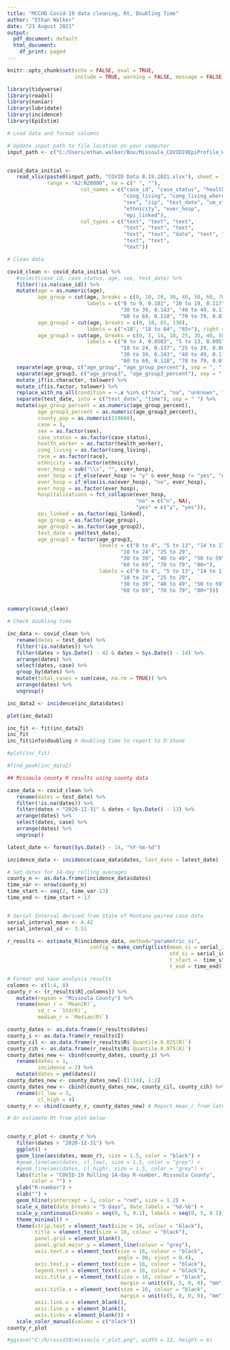 ```yaml
---
title: "MCCHD Covid-19 data cleaning, Rt, Doubling Time"
author: "Ethan Walker"
date: "23 August 2021"
output:
  pdf_document: default
  html_document:
    df_print: paged
---
```


```r
knitr::opts_chunk$set(echo = FALSE, eval = TRUE, 
                      include = TRUE, warning = FALSE, message = FALSE)
```

```r
library(tidyverse)
library(readxl)
library(naniar)
library(lubridate)
library(incidence)
library(EpiEstim)
```


```r
# Load data and format columns

# Update input path to file location on your computer
input_path <- c("C:/Users/ethan.walker/Box/Missoula_COVID19EpiProfile_Working/")


covid_data_initial <- 
   read_xlsx(paste0(input_path, "COVID Data 8.19.2021.xlsx"), sheet = 1,
             range = "A2:N20000", na = c(" ", ""),
                        col_names = c("case_id", "case_status", "health_worker", 
                                      "cong_living", "cong_living_where", "age", 
                                      "sex", "zip", "test_date", "um_student", "race", 
                                      "ethnicity", "ever_hosp", 
                                      "epi_linked"),
                        col_types = c("text", "text", "text", 
                                      "text", "text", "text",
                                      "text", "text", "date", "text", "text",
                                      "text", "text", 
                                      "text"))
```


```r
# Clean data

covid_clean <- covid_data_initial %>% 
   #select(case_id, case_status, age, sex, test_date) %>% 
   filter(!is.na(case_id)) %>% 
   mutate(age = as.numeric(age),
          age_group = cut(age, breaks = c(0, 10, 20, 30, 40, 50, 60, 70, 80, 130),
                          labels = c("0 to 9, 0.101", "10 to 19, 0.117", "20 to 29, 0.191", 
                                     "30 to 39, 0.143", "40 to 49, 0.115", "50 to 59, 0.112", 
                                     "60 to 69, 0.118", "70 to 79, 0.072", "80+, 0.032"), right = FALSE),
          age_group2 = cut(age, breaks = c(0, 18, 65, 130),
                          labels = c("<18", "18 to 64", "65+"), right = FALSE),
          age_group3 = cut(age, breaks = c(0, 5, 14, 18, 25, 30, 40, 50, 60, 70, 80, 130),
                          labels = c("0 to 4, 0.0503", "5 to 13, 0.095", "14 to 17, 0.0405", 
                                     "18 to 24, 0.137", "25 to 29, 0.086", 
                                     "30 to 39, 0.143", "40 to 49, 0.115", "50 to 59, 0.112", 
                                     "60 to 69, 0.118", "70 to 79, 0.072", "80+, 0.032"), right = FALSE)) %>% 
   separate(age_group, c("age_group", "age_group_percent"), sep = ", ") %>% 
   separate(age_group3, c("age_group3", "age_group3_percent"), sep = ", ") %>% 
   mutate_if(is.character, tolower) %>% 
   mutate_if(is.factor, tolower) %>% 
   replace_with_na_all(condition = ~.x %in% c("n/a", "na", "unknown", "unkown")) %>% 
   separate(test_date, into = c("test_date", "time"), sep = " ") %>% 
   mutate(age_group_percent = as.numeric(age_group_percent),
          age_group3_percent = as.numeric(age_group3_percent),
          county_pop = as.numeric(119600),
          case = 1,
          sex = as.factor(sex),
          case_status = as.factor(case_status),
          health_worker = as.factor(health_worker),
          cong_living = as.factor(cong_living),
          race = as.factor(race),
          ethnicity = as.factor(ethnicity),
          ever_hosp = sub("\\s", "", ever_hosp),
          ever_hosp = if_else(ever_hosp != "y" & ever_hosp != "yes", "no", ever_hosp),
          ever_hosp = if_else(is.na(ever_hosp), "no", ever_hosp),
          ever_hosp = as.factor(ever_hosp),
          hospitalizations = fct_collapse(ever_hosp,
                                          "no" = c("n", NA),
                                          "yes" = c("y", "yes")),
          epi_linked = as.factor(epi_linked),
          age_group = as.factor(age_group),
          age_group2 = as.factor(age_group2),
          test_date = ymd(test_date),
          age_group3 = factor(age_group3,
                              levels = c("0 to 4", "5 to 13", "14 to 17", 
                                     "18 to 24", "25 to 29", 
                                     "30 to 39", "40 to 49", "50 to 59", 
                                     "60 to 69", "70 to 79", "80+"),
                              labels = c("0 to 4", "5 to 13", "14 to 17", 
                                     "18 to 24", "25 to 29", 
                                     "30 to 39", "40 to 49", "50 to 59", 
                                     "60 to 69", "70 to 79", "80+"))) 
   

summary(covid_clean)
```


```r
# Check doubling time

inc_data <- covid_clean %>% 
   rename(dates = test_date) %>% 
   filter(!is.na(dates)) %>% 
   filter(dates > Sys.Date() - 42 & dates < Sys.Date() - 14) %>% 
   arrange(dates) %>% 
   select(dates, case) %>% 
   group_by(dates) %>% 
   mutate(total_cases = sum(case, na.rm = TRUE)) %>% 
   arrange(dates) %>% 
   ungroup()

inc_data2 <- incidence(inc_data$dates)

plot(inc_data2)

inc_fit <- fit(inc_data2)
inc_fit
inc_fit$info$doubling # doubling time to report to D'Shane

#plot(inc_fit)

#find_peak(inc_data2)
```


```r
## Missoula county R results using county data

case_data <- covid_clean %>% 
   rename(dates = test_date) %>% 
   filter(!is.na(dates)) %>% 
   filter(dates > "2020-12-31" & dates < Sys.Date() - 13) %>% 
   arrange(dates) %>% 
   select(dates, case) %>% 
   arrange(dates) %>% 
   ungroup() 

latest_date <- format(Sys.Date() - 14, "%Y-%m-%d")

incidence_data <- incidence(case_data$dates, last_date = latest_date)

# Set dates for 14-day rolling averages
county_n <- as.data.frame(incidence_data$dates)
time_var <- nrow(county_n)
time_start <- seq(2, time_var-13)
time_end <- time_start + 13


# Serial Interval derived from State of Montana paired case data
serial_interval_mean <- 4.42
serial_interval_sd <- 3.51

r_results <- estimate_R(incidence_data, method="parametric_si", 
                           config = make_config(list(mean_si = serial_interval_mean, 
                                                     std_si = serial_interval_sd,
                                                     t_start =  time_start,
                                                     t_end = time_end)))

# Format and save analysis results
colomns <- c(1:4, 8)
county_r <- (r_results$R[,colomns]) %>% 
   mutate(region = "Missoula County") %>% 
   rename(mean_r = `Mean(R)`,
          sd_r = `Std(R)`,
          median_r = `Median(R)`)

county_dates <- as.data.frame(r_results$dates)
county_i <- as.data.frame(r_results$I)
county_cil <- as.data.frame(r_results$R$`Quantile.0.025(R)`)
county_cih <- as.data.frame(r_results$R$`Quantile.0.975(R)`)
county_dates_new <- cbind(county_dates, county_i) %>% 
   rename(dates = 1,
          incidence = 2) %>% 
   mutate(dates = ymd(dates))
county_dates_new <- county_dates_new[-(1:14), 1:2]
county_dates_new <- cbind(county_dates_new, county_cil, county_cih) %>% 
   rename(cl_low = 3,
          cl_high = 4)
county_r <- cbind(county_r, county_dates_new) # Report mean_r from latest date

# Or estimate Rt from plot below


county_r_plot <- county_r %>% 
   filter(dates > "2020-12-31") %>% 
   ggplot() +
   geom_line(aes(dates, mean_r), size = 1.5, color = "black") +
   #geom_line(aes(dates, cl_low), size = 1.5, color = "grey") +
   #geom_line(aes(dates, cl_high), size = 1.5, color = "grey") +
   labs(title = "COVID-19 Rolling 14-day R-number, Missoula County",
        color = "") +
   ylab("R-number") +
   xlab("") +
   geom_hline(yintercept = 1, color = "red", size = 1.2) +
   scale_x_date(date_breaks = "5 days", date_labels = "%d-%b") +
   scale_y_continuous(breaks = seq(0, 5, 0.1), labels = seq(0, 5, 0.1)) +
   theme_minimal() +
   theme(strip.text = element_text(size = 16, colour = "black"),
         title = element_text(size = 18, colour = "black"),
         panel.grid = element_blank(),
         panel.grid.major.y = element_line(colour = "grey"),
         axis.text.x = element_text(size = 16, colour = "black", 
                                    angle = 90, vjust = 0.4),
         axis.text.y = element_text(size = 16, colour = "black"),
         legend.text = element_text(size = 16, colour = "black"),
         axis.title.y = element_text(size = 16, colour = "black",
                                     margin = unit(c(0, 5, 0, 0), "mm")),
         axis.title.x = element_text(size = 16, colour = "black",
                                     margin = unit(c(5, 0, 0, 0), "mm")),
         axis.line.x = element_blank(), 
         axis.line.y = element_blank(), 
         axis.ticks = element_blank()) +
   scale_color_manual(values = c("black")) 
county_r_plot

#ggsave("C:/R/covid19/missoula_r_plot.png", width = 12, height = 6)
```
